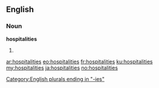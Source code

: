 ==English==

===Noun===
'''hospitalities'''

# {{plural of|[[hospitality]]}}

[[Category:English plurals ending in "-ies"]]

[[ar:hospitalities]]
[[eo:hospitalities]]
[[fr:hospitalities]]
[[ku:hospitalities]]
[[my:hospitalities]]
[[ja:hospitalities]]
[[no:hospitalities]]